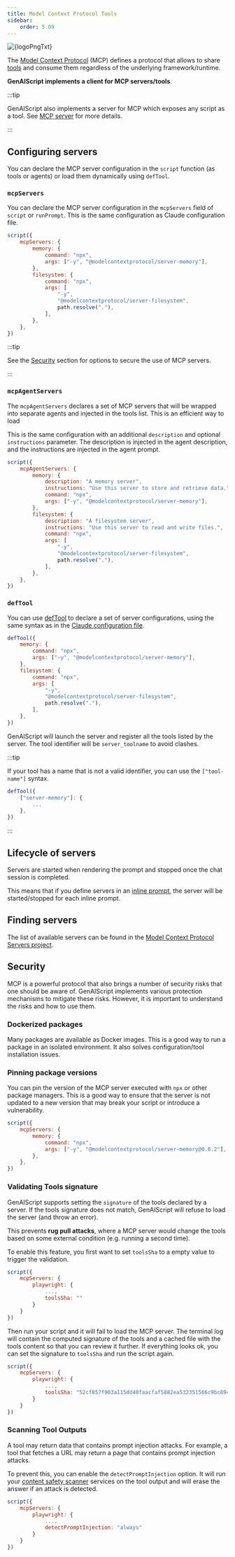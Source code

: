 ```yaml
---
title: Model Context Protocol Tools
sidebar:
    order: 5.09
---
```



<Image src={logoPng} alt={logoPngTxt} />

The [Model Context Protocol](https://modelcontextprotocol.io/) (MCP) defines a protocol that allows to share [tools](https://modelcontextprotocol.io/docs/concepts/tools)
and consume them regardless of the underlying framework/runtime.

**GenAIScript implements a client for MCP servers/tools**.

<YouTube id="https://youtu.be/q4Um2Mlvxy8" posterQuality="high" />

:::tip

GenAIScript also implements a server for MCP which exposes any script as a tool.
See [MCP server](/genaiscript/reference/scripts/mcp-server) for more details.

:::

## Configuring servers

You can declare the MCP server configuration in the `script` function (as tools or agents)
or load them dynamically using `defTool`.

### `mcpServers`

You can declare the MCP server configuration in the `mcpServers` field of `script` or `runPrompt`.
This is the same configuration as Claude configuration file.

```js "mcpServers:"
script({
    mcpServers: {
        memory: {
            command: "npx",
            args: ["-y", "@modelcontextprotocol/server-memory"],
        },
        filesystem: {
            command: "npx",
            args: [
                "-y",
                "@modelcontextprotocol/server-filesystem",
                path.resolve("."),
            ],
        },
    },
})
```

:::tip

See the [Security](#security) section for options to secure the use of MCP servers.

:::

### `mcpAgentServers`

The `mcpAgentServers` declares a set of MCP servers that will be wrapped into separate agents and injected in the tools list.
This is an efficient way to load

This is the same configuration with an additional `description` and optional `instructions` parameter.
The description is injected in the agent description, and the instructions are injected in the agent prompt.

```js
script({
    mcpAgentServers: {
        memory: {
            description: "A memory server",
            instructions: "Use this server to store and retrieve data.",
            command: "npx",
            args: ["-y", "@modelcontextprotocol/server-memory"],
        },
        filesystem: {
            description: "A filesystem server",
            instructions: "Use this server to read and write files.",
            command: "npx",
            args: [
                "-y",
                "@modelcontextprotocol/server-filesystem",
                path.resolve("."),
            ],
        },
    },
})
```

### `defTool`

You can use [defTool](/genaiscript/reference/scripts/tools) to declare a set of server configurations,
using the same syntax as in the [Claude configuration file](https://github.com/modelcontextprotocol/servers?tab=readme-ov-file#using-an-mcp-client).

```js
defTool({
    memory: {
        command: "npx",
        args: ["-y", "@modelcontextprotocol/server-memory"],
    },
    filesystem: {
        command: "npx",
        args: [
            "-y",
            "@modelcontextprotocol/server-filesystem",
            path.resolve("."),
        ],
    },
})
```

GenAIScript will launch the server and register all the tools listed by the server.
The tool identifier will be `server_toolname` to avoid clashes.

:::tip

If your tool has a name that is not a valid identifier,
you can use the `["tool-name"]` syntax.

```js '["server-memory"]
defTool({
    ["server-memory"]: {
        ...
    },
})
```

:::

## Lifecycle of servers

Servers are started when rendering the prompt and stopped once the chat session is completed.

This means that if you define servers in an [inline prompt](/genaiscript/reference/scripts/inline-prompts),
the server will be started/stopped for each inline prompt.

## Finding servers

The list of available servers can be found in the [Model Context Protocol Servers project](https://github.com/modelcontextprotocol/servers).

## Security

MCP is a powerful protocol that also brings a number of security risks that one should be aware of.
GenAIScript implements various protection mechanisms to mitigate these risks. However, it is important to
understand the risks and how to use them.

### Dockerized packages

Many packages are available as Docker images. This is a good way to run a package in an isolated environment.
It also solves configuration/tool installation issues.

### Pinning package versions

You can pin the version of the MCP server executed with `npx` or other package managers.
This is a good way to ensure that the server is not updated to a new version that may break your script
or introduce a vulnerability.

```js '@0.6.2'
script({
    mcpServers: {
        memory: {
            command: "npx",
            args: ["-y", "@modelcontextprotocol/server-memory@0.6.2"],
        },
    },
})
```

### Validating Tools signature

GenAIScript supports setting the `signature` of the tools declared by a server. If the tools signature does not match,
GenAIScript will refuse to load the server (and throw an error).

This prevents **rug pull attacks**, where a MCP server would change the tools
based on some external condition (e.g. running a second time).

To enable this feature, you first want to set `toolsSha` to a empty value to trigger the validation.

```js 'toolsSha: ""'
script({
    mcpServers: {
        playwright: {
            ...,
            toolsSha: ""
        }
    }
})
```

Then run your script and it will fail to load the MCP server. The terminal log will contain the computed
signature of the tools and a cached file with the tools content so that you can review it further.
If everything looks ok, you can set the signature to `toolsSha` and run the script again.

```js 'toolsSha: ""'
script({
    mcpServers: {
        playwright: {
            ...,
            toolsSha: "52cf857f903a115dd40faacfaf5882ea532351566c9bc8949ac1e31a72ab44a5"
        }
    }
})
```

### Scanning Tool Outputs

A tool may return data that contains prompt injection attacks.
For example, a tool that fetches a URL may return a page that contains prompt injection attacks.

To prevent this, you can enable the `detectPromptInjection` option. It will run your [content safety scanner](/genaiscript/reference/scripts/content-safety) services
on the tool output and will erase the answer if an attack is detected.

```js 'toolsSha: ""'
script({
    mcpServers: {
        playwright: {
            ...,
            detectPromptInjection: "always"
        }
    }
})
```
